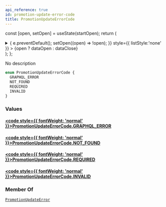 ```yaml
---
api_reference: true
id: promotion-update-error-code
title: PromotionUpdateErrorCode
---
```






const [open, setOpen] = useState(startOpen);
return (
<details {...(open ? { open: true } : {})} className="details" style={{ border:'none', boxShadow:'none', background:'var(--ifm-background-color)' }}>
<summary
onClick={(e) => {
e.preventDefault();
setOpen((open) => !open);
}}
style={{ listStyle:'none' }} >
{open ? dataOpen : dataClose}
</summary>
{open && children}
</details>
);
};

No description

```graphql
enum PromotionUpdateErrorCode {
  GRAPHQL_ERROR
  NOT_FOUND
  REQUIRED
  INVALID
}
```

### Values

#### [<code style={{ fontWeight: 'normal' }}>PromotionUpdateErrorCode.<b>GRAPHQL_ERROR</b></code>](#)

#### [<code style={{ fontWeight: 'normal' }}>PromotionUpdateErrorCode.<b>NOT_FOUND</b></code>](#)

#### [<code style={{ fontWeight: 'normal' }}>PromotionUpdateErrorCode.<b>REQUIRED</b></code>](#)

#### [<code style={{ fontWeight: 'normal' }}>PromotionUpdateErrorCode.<b>INVALID</b></code>](#)

### Member Of

[`PromotionUpdateError`](../../../api-reference/miscellaneous/objects/promotion-update-error.mdx) <Badge class="badge badge--secondary" text="object"/>
